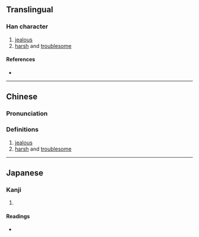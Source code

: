 {{character info/new}}
==Translingual==

===Han character===
{{Han char|rn=38|rad=女|as=04|sn=7|four=48420|canj=VOLL|ids=⿰女介}}

# [[jealous]]
# [[harsh]] and [[troublesome]] <!----煩苛---->

====References====
* {{Han ref|kx=0256.100|dkj=06076|dj=0520.090|hdz=21031.090|uh=598E|ud=22926|bh=CAB6|bd=51894}}

----

==Chinese==
{{zh-forms}}

===Pronunciation===
{{zh-pron
|m=hài
|c=hai6
|mc=y
|oc=y
|ma=
|cat=a
}}

===Definitions===
{{zh-hanzi}}

# [[jealous]]
# [[harsh]] and [[troublesome]] <!----煩苛---->

----

==Japanese==

===Kanji===
{{ja-kanji|grade=|rs=女04}}

# {{defn|lang=ja|sort=女04}}

====Readings====
* {{ja-readings|on=[[かい]] (kai), [[がい]] (gai), [[けい]] (kei), [[げい]] (gei)|kun=[[ねたむ]] (netamu), [[わずらわしい]] (wazurawashii), [[おおう]] (oou), [[きる]] (kiru)}}